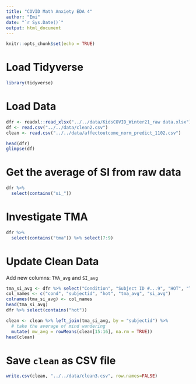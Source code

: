 ```yaml
---
title: "COVID Math Anxiety EDA 4"
author: "Emi"
date: "`r Sys.Date()`"
output: html_document
---
```


```r
knitr::opts_chunk$set(echo = TRUE)
```

# Load Tidyverse

```r
library(tidyverse)
```

# Load Data

```r
dfr <- readxl::read_xlsx("../../data/KidsCOVID_Winter21_raw data.xlsx")
df <- read.csv("../../data/clean2.csv")
clean <- read.csv("../../data/affectoutcome_norm_predict_1102.csv")
```

```r
head(dfr)
glimpse(df)
```

# Get the average of SI from raw data

```r
dfr %>% 
  select(contains("si_"))
```

# Investigate TMA

```r
dfr %>% 
  select(contains("tma")) %>% select(7:9)
```

# Update Clean Data

Add new columns: `TMA_avg` and `SI_avg`

```r
tma_si_avg <- dfr %>% select("Condition", "Subject ID #...9", "HOT", "TMA_avg","SI_avg")
col_names <- c("cond", "subjectid", "hot", "tma_avg", "si_avg")
colnames(tma_si_avg) <- col_names
head(tma_si_avg)
dfr %>% select(contains("hot"))
```

```r
clean <- clean %>% left_join(tma_si_avg, by = "subjectid") %>% 
  # take the average of mind wandering
  mutate( mw_avg = rowMeans(clean[15:16], na.rm = TRUE))
head(clean)
```

# Save `clean` as CSV file

```r
write.csv(clean, "../../data/clean3.csv", row.names=FALSE)
```


